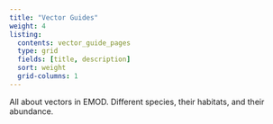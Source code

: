 ```yaml
---
title: "Vector Guides"
weight: 4
listing:
  contents: vector_guide_pages
  type: grid
  fields: [title, description]
  sort: weight
  grid-columns: 1
---
```


All about vectors in EMOD. Different species, their habitats, and their abundance. 